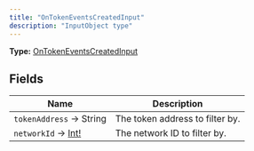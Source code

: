 ```yaml
---
title: "OnTokenEventsCreatedInput"
description: "InputObject type"
---
```


**Type:** [OnTokenEventsCreatedInput](/api-reference/types/ontokeneventscreatedinput)

## Fields

| Name | Description |
|------|-------------|
| `tokenAddress` → String | The token address to filter by. |
| `networkId` → [Int!](/api-reference/types/int) | The network ID to filter by. |

